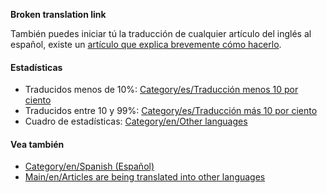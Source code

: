 '''Broken translation link'''{{en/-}}{{en/Bilingual box| Es
| En esta página aparece un índice de los diferentes '''artículos que están siendo traducidos al español''' en la wiki de OpenTTD.<br/>Los artículos con las plantillas {{s|Traducción/Es}} y {{s|Pendiente de traducción/Es}} son incluidos automáticamente en está categoría.
| ''This page provides an index for a wide range of '''articles are being translated into Spanish''' in OpenTTD Wiki.<br/>Articles with {{s|Traducción/Es}} and {{s|Pendiente de traducción/Es}} templates automatically go here.''}}

También puedes iniciar tú la traducción de cualquier artículo del inglés al español, existe un [[Main/es/Traducir artículos al español|artículo que explica brevemente cómo hacerlo]].

====Estadísticas====
*Traducidos menos de 10%: [[Category/es/Traducción menos 10 por ciento]]
*Traducidos entre 10 y 99%: [[Category/es/Traducción más 10 por ciento]]
*Cuadro de estadísticas: [[Category/en/Other languages]]

====Vea también====
*[[Category/en/Spanish (Español)]]
*[[Main/en/Articles are being translated into other languages]]